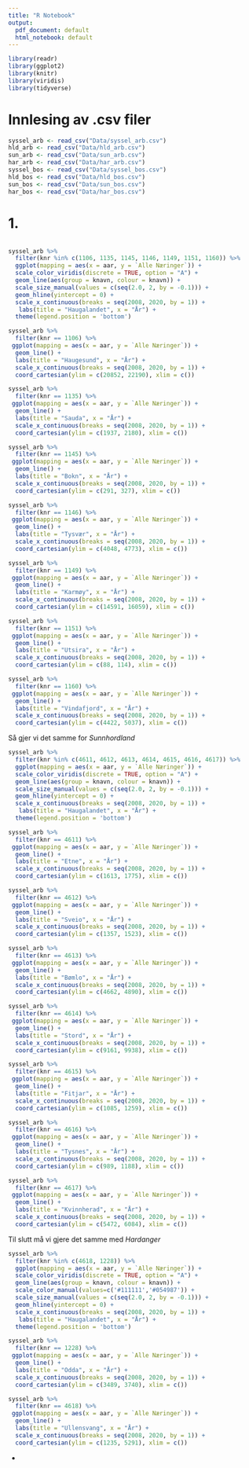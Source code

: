 ```yaml
---
title: "R Notebook"
output:
  pdf_document: default
  html_notebook: default
---
```


```r
library(readr)
library(ggplot2)
library(knitr)
library(viridis)
library(tidyverse)
```

# Innlesing av .csv filer

```r
syssel_arb <- read_csv("Data/syssel_arb.csv")
hld_arb <- read_csv("Data/hld_arb.csv")
sun_arb <- read_csv("Data/sun_arb.csv")
har_arb <- read_csv("Data/har_arb.csv")
syssel_bos <- read_csv("Data/syssel_bos.csv")
hld_bos <- read_csv("Data/hld_bos.csv")
sun_bos <- read_csv("Data/sun_bos.csv")
har_bos <- read_csv("Data/har_bos.csv")
```

# 1.

```r

```


```r
syssel_arb %>% 
  filter(knr %in% c(1106, 1135, 1145, 1146, 1149, 1151, 1160)) %>% 
  ggplot(mapping = aes(x = aar, y = `Alle Næringer`)) +
  scale_color_viridis(discrete = TRUE, option = "A") +
  geom_line(aes(group = knavn, colour = knavn)) +
  scale_size_manual(values = c(seq(2.0, 2, by = -0.1))) +
  geom_hline(yintercept = 0) +
  scale_x_continuous(breaks = seq(2008, 2020, by = 1)) +
   labs(title = "Haugalandet", x = "År") +
  theme(legend.position = 'bottom')
```

```r
syssel_arb %>%
  filter(knr == 1106) %>%
 ggplot(mapping = aes(x = aar, y = `Alle Næringer`)) +
  geom_line() +
  labs(title = "Haugesund", x = "År") + 
  scale_x_continuous(breaks = seq(2008, 2020, by = 1)) +
  coord_cartesian(ylim = c(20852, 22190), xlim = c())
```

```r
syssel_arb %>%
  filter(knr == 1135) %>%
 ggplot(mapping = aes(x = aar, y = `Alle Næringer`)) +
  geom_line() +
  labs(title = "Sauda", x = "År") + 
  scale_x_continuous(breaks = seq(2008, 2020, by = 1)) +
  coord_cartesian(ylim = c(1937, 2180), xlim = c())
```

```r
syssel_arb %>%
  filter(knr == 1145) %>%
 ggplot(mapping = aes(x = aar, y = `Alle Næringer`)) +
  geom_line() +
  labs(title = "Bokn", x = "År") + 
  scale_x_continuous(breaks = seq(2008, 2020, by = 1)) +
  coord_cartesian(ylim = c(291, 327), xlim = c())
```

```r
syssel_arb %>%
  filter(knr == 1146) %>%
 ggplot(mapping = aes(x = aar, y = `Alle Næringer`)) +
  geom_line() +
  labs(title = "Tysvær", x = "År") + 
  scale_x_continuous(breaks = seq(2008, 2020, by = 1)) +
  coord_cartesian(ylim = c(4048, 4773), xlim = c())
```

```r
syssel_arb %>%
  filter(knr == 1149) %>%
 ggplot(mapping = aes(x = aar, y = `Alle Næringer`)) +
  geom_line() +
  labs(title = "Karmøy", x = "År") + 
  scale_x_continuous(breaks = seq(2008, 2020, by = 1)) +
  coord_cartesian(ylim = c(14591, 16059), xlim = c())
```

```r
syssel_arb %>%
  filter(knr == 1151) %>%
 ggplot(mapping = aes(x = aar, y = `Alle Næringer`)) +
  geom_line() +
  labs(title = "Utsira", x = "År") + 
  scale_x_continuous(breaks = seq(2008, 2020, by = 1)) +
  coord_cartesian(ylim = c(88, 114), xlim = c())
```

```r
syssel_arb %>%
  filter(knr == 1160) %>%
 ggplot(mapping = aes(x = aar, y = `Alle Næringer`)) +
  geom_line() +
  labs(title = "Vindafjord", x = "År") + 
  scale_x_continuous(breaks = seq(2008, 2020, by = 1)) +
  coord_cartesian(ylim = c(4422, 5037), xlim = c())
```

Så gjer vi det samme for *Sunnhordland*

```r
syssel_arb %>% 
  filter(knr %in% c(4611, 4612, 4613, 4614, 4615, 4616, 4617)) %>% 
  ggplot(mapping = aes(x = aar, y = `Alle Næringer`)) +
  scale_color_viridis(discrete = TRUE, option = "A") +
  geom_line(aes(group = knavn, colour = knavn)) +
  scale_size_manual(values = c(seq(2.0, 2, by = -0.1))) +
  geom_hline(yintercept = 0) +
  scale_x_continuous(breaks = seq(2008, 2020, by = 1)) +
   labs(title = "Haugalandet", x = "År") +
  theme(legend.position = 'bottom')
```


```r
syssel_arb %>%
  filter(knr == 4611) %>%
 ggplot(mapping = aes(x = aar, y = `Alle Næringer`)) +
  geom_line() +
  labs(title = "Etne", x = "År") + 
  scale_x_continuous(breaks = seq(2008, 2020, by = 1)) +
  coord_cartesian(ylim = c(1613, 1775), xlim = c())
```

```r
syssel_arb %>%
  filter(knr == 4612) %>%
 ggplot(mapping = aes(x = aar, y = `Alle Næringer`)) +
  geom_line() +
  labs(title = "Sveio", x = "År") + 
  scale_x_continuous(breaks = seq(2008, 2020, by = 1)) +
  coord_cartesian(ylim = c(1357, 1523), xlim = c())
```

```r
syssel_arb %>%
  filter(knr == 4613) %>%
 ggplot(mapping = aes(x = aar, y = `Alle Næringer`)) +
  geom_line() +
  labs(title = "Bømlo", x = "År") + 
  scale_x_continuous(breaks = seq(2008, 2020, by = 1)) +
  coord_cartesian(ylim = c(4662, 4890), xlim = c())
```

```r
syssel_arb %>%
  filter(knr == 4614) %>%
 ggplot(mapping = aes(x = aar, y = `Alle Næringer`)) +
  geom_line() +
  labs(title = "Stord", x = "År") + 
  scale_x_continuous(breaks = seq(2008, 2020, by = 1)) +
  coord_cartesian(ylim = c(9161, 9938), xlim = c())
```

```r
syssel_arb %>%
  filter(knr == 4615) %>%
 ggplot(mapping = aes(x = aar, y = `Alle Næringer`)) +
  geom_line() +
  labs(title = "Fitjar", x = "År") + 
  scale_x_continuous(breaks = seq(2008, 2020, by = 1)) +
  coord_cartesian(ylim = c(1085, 1259), xlim = c())
```

```r
syssel_arb %>%
  filter(knr == 4616) %>%
 ggplot(mapping = aes(x = aar, y = `Alle Næringer`)) +
  geom_line() +
  labs(title = "Tysnes", x = "År") + 
  scale_x_continuous(breaks = seq(2008, 2020, by = 1)) +
  coord_cartesian(ylim = c(989, 1188), xlim = c())
```

```r
syssel_arb %>%
  filter(knr == 4617) %>%
 ggplot(mapping = aes(x = aar, y = `Alle Næringer`)) +
  geom_line() +
  labs(title = "Kvinnherad", x = "År") + 
  scale_x_continuous(breaks = seq(2008, 2020, by = 1)) +
  coord_cartesian(ylim = c(5472, 6084), xlim = c())
```

Til slutt må vi gjere det samme med *Hardanger*

```r
syssel_arb %>% 
  filter(knr %in% c(4618, 1228)) %>% 
  ggplot(mapping = aes(x = aar, y = `Alle Næringer`)) +
  scale_color_viridis(discrete = TRUE, option = "A") +
  geom_line(aes(group = knavn, colour = knavn)) +
  scale_color_manual(values=c('#111111','#054987')) +
  scale_size_manual(values = c(seq(2.0, 2, by = -0.1))) +
  geom_hline(yintercept = 0) +
  scale_x_continuous(breaks = seq(2008, 2020, by = 1)) +
   labs(title = "Haugalandet", x = "År") +
  theme(legend.position = 'bottom')
```

```r
syssel_arb %>%
  filter(knr == 1228) %>%
 ggplot(mapping = aes(x = aar, y = `Alle Næringer`)) +
  geom_line() +
  labs(title = "Odda", x = "År") + 
  scale_x_continuous(breaks = seq(2008, 2020, by = 1)) +
  coord_cartesian(ylim = c(3489, 3740), xlim = c())
```

```r
syssel_arb %>%
  filter(knr == 4618) %>%
 ggplot(mapping = aes(x = aar, y = `Alle Næringer`)) +
  geom_line() +
  labs(title = "Ullensvang", x = "År") + 
  scale_x_continuous(breaks = seq(2008, 2020, by = 1)) +
  coord_cartesian(ylim = c(1235, 5291), xlim = c())
```


-
